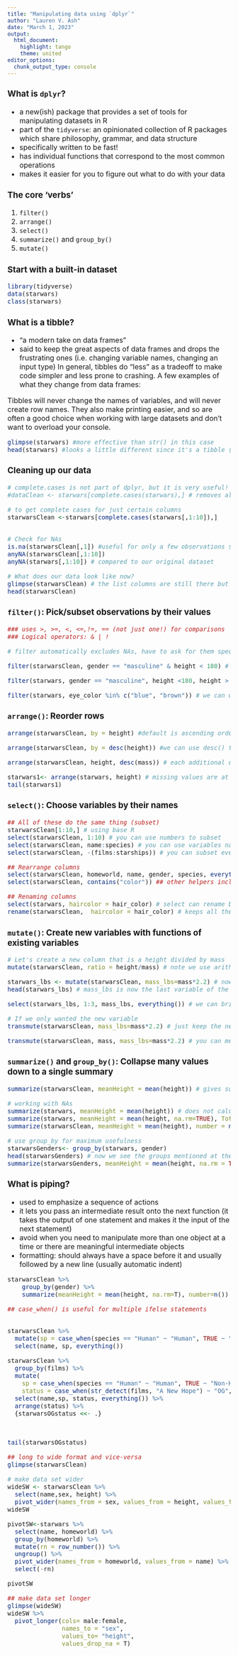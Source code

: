 ```yaml
---
title: "Manipulating data using `dplyr`"
author: "Lauren V. Ash"
date: "March 1, 2023"
output: 
  html_document: 
    highlight: tango
    theme: united
editor_options: 
  chunk_output_type: console
---
```

<font size="3">   



### What is `dplyr`?   
+ a new(ish) package that provides a set of tools for manipulating datasets in R   
+ part of the `tidyverse`: an opinionated collection of R packages which share philosophy, grammar, and data structure   
+ specifically written to be fast!   
+ has individual functions that correspond to the most common operations    
+ makes it easier for you to figure out what to do with your data   

### The core 'verbs'
1. `filter()`   
2. `arrange()`   
3. `select()`   
4. `summarize()` and `group_by()`     
5. `mutate()`   


### Start with a built-in dataset   
```r
library(tidyverse)
data(starwars)
class(starwars)

```
### What is a tibble?    
+ "a modern take on data frames"   
+ said to keep the great aspects of data frames and drops the frustrating ones (i.e. changing variable names, changing an input type) In general, tibbles do "less" as a tradeoff to make code simpler and less prone to crashing. A few examples of what they change from data frames: 

Tibbles will never change the names of variables, and will never create row names. They also make printing easier, and so are often a good choice when working with large datasets and don't want to overload your console. 


```r
glimpse(starwars) #more effective than str() in this case   
head(starwars) #looks a little different since it's a tibble (mentions dimensions and also states variable type)
```

### Cleaning up our data   
```r
# complete.cases is not part of dplyr, but it is very useful!
#dataClean <- starwars[complete.cases(starwars),] # removes all rows with NA values but doesn't work with lists

# to get complete cases for just certain columns 
starwarsClean <-starwars[complete.cases(starwars[,1:10]),]


# Check for NAs
is.na(starwarsClean[,1]) #useful for only a few observations since it returns a list of True/False
anyNA(starwarsClean[,1:10])
anyNA(starwars[,1:10]) # compared to our original dataset

# What does our data look like now?
glimpse(starwarsClean) # the list columns are still there but no NAs in columns 1-10
head(starwarsClean)
```


### `filter()`: Pick/subset observations by their values 
```r
### uses >, >=, <, <=,!=, == (not just one!) for comparisons   
### Logical operators: & | !

# filter automatically excludes NAs, have to ask for them specifically 

filter(starwarsClean, gender == "masculine" & height < 180) # you can also use commas in place of &   

filter(starwars, gender == "masculine", height <180, height > 100) # can add multiple conditions for the same variable   

filter(starwars, eye_color %in% c("blue", "brown")) # we can use %in% for a few conditions, similar to ==
```


### `arrange()`: Reorder rows   
```r
arrange(starwarsClean, by = height) #default is ascending order   

arrange(starwarsClean, by = desc(height)) #we can use desc() to change that

arrange(starwarsClean, height, desc(mass)) # each additional column used to break ties with the preceding column

starwars1<- arrange(starwars, height) # missing values are at the end; note we haven't been assigning anything to a variable, just printing (until now) 
tail(starwars1)

```



### `select()`: Choose variables by their names    
```r
## All of these do the same thing (subset)
starwarsClean[1:10,] # using base R
select(starwarsClean, 1:10) # you can use numbers to subset
select(starwarsClean, name:species) # you can use variables names too
select(starwarsClean, -(films:starships)) # you can subset everything except particular variables

## Rearrange columns
select(starwarsClean, homeworld, name, gender, species, everything()) # using the everything() helper function is useful if you have a few variables to move to the beginning
select(starwarsClean, contains("color")) ## other helpers include: ends_with, starts_with, matches (reg ex), num_range

## Renaming columns
select(starwars, haircolor = hair_color) # select can rename but only keeps specified variable; actual name of the column comes after stating new name
rename(starwarsClean,  haircolor = hair_color) # keeps all the variables
```


### `mutate()`: Create new variables with functions of existing variables   
```r
# Let's create a new column that is a height divided by mass
mutate(starwarsClean, ratio = height/mass) # note we use arithmetic operators 

starwars_lbs <- mutate(starwarsClean, mass_lbs=mass*2.2) # now let's convert kg to lbs
head(starwars_lbs) # mass_lbs is now the last variable of the tibble

select(starwars_lbs, 1:3, mass_lbs, everything()) # we can bring it to the beginning using select

# If we only wanted the new variable
transmute(starwarsClean, mass_lbs=mass*2.2) # just keep the new variable

transmute(starwarsClean, mass, mass_lbs=mass*2.2) # you can mention variables you want to keep in the new dataset
```


### `summarize()` and `group_by()`: Collapse many values down to a single summary 
```r
summarize(starwarsClean, meanHeight = mean(height)) # gives summary statistics for entire tibble

# working with NAs
summarize(starwars, meanHeight = mean(height)) # does not calculate mean if NAs are present
summarize(starwars, meanHeight = mean(height, na.rm=TRUE), TotalNumber = n()) # n() is a useful function in determining sample size
summarize(starwarsClean, meanHeight = mean(height), number = n() ) #na.rm not necessary since we are working with a clean dataset

# use group_by for maximum usefulness
starwarsGenders<- group_by(starwars, gender)
head(starwarsGenders) # now we see the groups mentioned at the top of the tibble
summarize(starwarsGenders, meanHeight = mean(height, na.rm = TRUE), number = n() ) # now we can compare height and sample size between groups
```


### What is piping? 
+ used to emphasize a sequence of actions   
+ it lets you pass an intermediate result onto the next function (it takes the output of one statement and makes it the input of the next statement)
+ avoid when you need to manipulate more than one object at a time or there are meaningful intermediate objects   
+ formatting: should always have a space before it and usually followed by a new line (usually automatic indent)

```r
starwarsClean %>%
    group_by(gender) %>%
    summarize(meanHeight = mean(height, na.rm=T), number=n()) # so much cleaner! notice we lost a bunch of groups with the clean dataset
```

```r
## case_when() is useful for multiple ifelse statements


starwarsClean %>%
  mutate(sp = case_when(species == "Human" ~ "Human", TRUE ~ "Non-Human")) %>%
  select(name, sp, everything())

starwarsClean %>%
  group_by(films) %>%
  mutate(
    sp = case_when(species == "Human" ~ "Human", TRUE ~ "Non-Human"),
    status = case_when(str_detect(films, "A New Hope") ~ "OG", TRUE ~ "Later")) %>%
  select(name,sp, status, everything()) %>%
  arrange(status) %>%
  {starwarsOGstatus <<- .}



tail(starwarsOGstatus)
```

```r
## long to wide format and vice-versa
glimpse(starwarsClean)

# make data set wider
wideSW <- starwarsClean %>% 
  select(name,sex, height) %>%
  pivot_wider(names_from = sex, values_from = height, values_fill = NA)
wideSW

pivotSW<-starwars %>%
  select(name, homeworld) %>%
  group_by(homeworld) %>%
  mutate(rn = row_number()) %>%
  ungroup() %>%
  pivot_wider(names_from = homeworld, values_from = name) %>%
  select(-rn)

pivotSW

## make data set longer
glimpse(wideSW)
wideSW %>%
  pivot_longer(cols= male:female,
               names_to = "sex",
               values_to= "height",
               values_drop_na = T)
  
```

</font>

